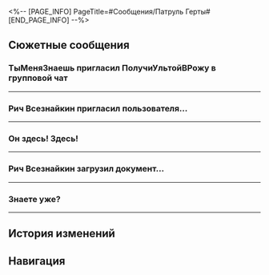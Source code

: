 <%-- [PAGE_INFO]
PageTitle=#Сообщения/Патруль Герты#
[END_PAGE_INFO] --%>
{{Сообщение Инфобокс
|id          = 105
|Изображение = НИП Патруль Герты Иконка.png
|Тип         = Группа
|Персонажи   = [[Билл Вратов]]; [[Губитель людей]]; [[Космические_полёты_без_лицензии]]; [[М-робот]]; [[Первопроходец]]; [[Рич Всезнайкин]]; [[ТыМеняЗнаешь]]
|Фракция     = Космическая станция «Герта»
}}

==Сюжетные сообщения==
===ТыМеняЗнаешь пригласил ПолучиУльтойВРожу в групповой чат===
{{Сообщения
|условие_получения = 
|текст =
:{{Диалог|Предупреждение}} ТыМеняЗнаешь пригласил ПолучиУльтойВРожу в групповой чат
:'''ТыМеняЗнаешь:''' Готово
:'''ТыМеняЗнаешь:''' Говори
:'''Рич Всезнайкин:''' Тут такое!!
:{Выбор} Чо?
:'''(Первопроходец):''' А подробнее?
:'''Рич Всезнайкин:''' Только никому не говорите.
:'''Рич Всезнайкин:''' Жуань Мэй приедет на станцию!
:{Выбор} ...так она здесь.
:'''(Первопроходец):''' ...так она уже здесь.
:'''(Первопроходец):''' Слухи нынче распространяются медленно.
:'''Рич Всезнайкин:''' Ты просто нечто.
:'''Билл Вратов:''' Но мы всё ещё готовимся к приветственной церемонии.
:'''Рич Всезнайкин:''' Жуань Мэй неблагодарная.
:'''Космические_полёты_без_лицензии:''' Говорят, она одиночка даже среди гениев.
:'''Билл Вратов:''' Так что, мы зря старались?
:'''Билл Вратов:''' А раньше сказать нельзя было?
:'''Космические_полёты_без_лицензии:''' Герта тоже сквозь пальцы на всё смотрит.
:'''Космические_полёты_без_лицензии:''' Вот так относятся к знаменитостям.
:{Выбор} Ничего страшного.
::'''(Первопроходец):''' Да ничего страшного. Рано или поздно появится другая важная шишка.
::'''Билл Вратов:''' Хм, буду ждать.
:{Выбор} Бросайте работу.
::'''(Первопроходец):''' Пашешь тут, пашешь, и вот вся благодарность...
::'''Билл Вратов:''' Дело говоришь.
:'''Рич Всезнайкин:''' Говорят, у госпожи Жуань Мэй и характер так себе.
:'''Билл Вратов:''' Да ладно, будто есть гений с нормальным характером.
:'''М-робот:''' Скрюллум, например.
:'''Билл Вратов:''' Ладно, соглашусь.
}}
----

===Рич Всезнайкин пригласил пользователя...===
{{Сообщения
|условие_получения = 
|текст =
:{{Диалог|Предупреждение}} Рич Всезнайкин пригласил пользователя Губитель людей в групповой чат
:'''Рич Всезнайкин:''' Добро пожаловать, друг.
:'''Рич Всезнайкин:''' [[File:Sticker PPG 11 Dr. Ratio 01.png|80px]]
:'''ТыМеняЗнаешь:''' Какая честь.
:'''Билл Вратов:''' [[File:Sticker PPG 05 Wubbaboo 02.png|80px]]
:'''Билл Вратов:''' Рейтинг чата -1.
:'''М-робот:''' Рейтинг чата -1.
:{Выбор} Где-то я такое {{MC|ж=видела|м=видел}}.
::'''(Первопроходец):''' Где-то я уже это {{MC|ж=видела|м=видел}}.
::'''ТыМеняЗнаешь:''' Ага.
:{Выбор} Знакомый ник.
::'''(Первопроходец):''' Знакомый ник... Ты как-то связан с Ричардом Затычкиным?
::'''Рич Всезнайкин:''' ...Так ты знаешь мою старую учётку. А ты разбираешься!
:'''Космические_полёты_без_лицензии:''' Ладно, давайте вернёмся к теме. Что делать-то будем?
:'''Рич Всезнайкин:''' Расследовать! Нужно расследовать!
:{Выбор} Вы о чём?
::'''(Первопроходец):''' Из-за чего весь сыр-бор?
:{Выбор} Что расследовать-то?
::'''(Первопроходец):''' Что расследовать-то?
:'''Билл Вратов:''' Так ты не в курсе?
:'''Билл Вратов:''' {{tx|Отсутствует видео}}
:'''Рич Всезнайкин:''' Да ты только посмотри, нас окружили, издеваются над госпожой Гертой!
:'''М-робот:''' Да, но управление станцией реально плохое.
:'''Рич Всезнайкин:''' Даже если забыть про Легион, как вообще можно напасть на госпожу Герту на её собственной территории?
:'''Рич Всезнайкин:''' Да что здесь вообще происходит?!
:'''Космические_полёты_без_лицензии:''' Ох, как же ненавижу этих бездельников, которые просто на зарплате сидят.
:'''Губитель людей:''' Надо заметить, что после происшествия с Легионом станцию хорошо и быстро восстановили.
:'''М-робот:''' Ага.
:'''Рич Всезнайкин:''' Не путайте холодное с мягким. Разве не очевидно, что проблем там хватает?
:{Выбор} Всё так.
::'''(Первопроходец):''' Всё так!
::'''(Первопроходец):''' Но разве главный приоритет не безопасность Герты?
:{Выбор} Давай по порядку.
::'''(Первопроходец):''' Давай по порядку...
::'''(Первопроходец):''' Разве главный приоритет не безопасность Герты?
:{Выбор} Точно!
::'''(Первопроходец):''' Точно!
::'''ТыМеняЗнаешь:''' Ты тоже так думаешь? Занятно. Потом давай в лс поговорим.
::'''(Первопроходец):''' Лучше не надо... Разве главный приоритет не безопасность Герты?
:'''Рич Всезнайкин:''' Давайте не будем совать свой нос в чужие дела - это ведь работа Асты.
:'''Рич Всезнайкин:''' Нужно следить за качеством результатов. А вот как результатов добиться - решать уже им!
:'''Губитель людей:''' Рассуждаешь ты странно, но сразу видно, что и правда всезнайкин.
:'''Космические_полёты_без_лицензии:''' Поддерживаю! Рич Всезнайкин, истину глаголешь!
:{Выбор} ...
:'''(Первопроходец):''' ...
:'''Рич Всезнайкин:''' Друзья, в чём наша цель?
:'''Космические_полёты_без_лицензии:''' Избавиться от паразитов!
:'''Рич Всезнайкин:''' Отлично, ты проходишь.
}}
----

===Он здесь! Здесь!===
{{Сообщения
|условие_получения = 
|текст =
:'''Рич Всезнайкин:''' Он здесь! Здесь!
:'''Космические_полёты_без_лицензии:''' Кто?
:'''Рич Всезнайкин:''' Большой босс!
:'''Губитель людей:''' ?
:'''Билл Вратов:''' Обалдеть!
:'''Билл Вратов:''' {{tx|Отсутствует видео}}
}}
----

===Рич Всезнайкин загрузил документ...===
{{Сообщения
|условие_получения = 
|текст =
:{{Диалог|Предупреждение}} Рич Всезнайкин загрузил документ «Профиль пропавшего исследователя»
:'''Космические_полёты_без_лицензии:''' ?
:'''Губитель людей:''' ?
:'''Губитель людей:''' Это ещё что такое?
:'''Билл Вратов:''' «Все пропавшие исследователи - лидеры мнений в даркнете космической станции...»
:'''Билл Вратов:''' Ничего себе, ты знаешь что-то, о чём даже Отдел безопасности не подозревает.
:'''Рич Всезнайкин:''' Кхм, места знать надо.
:'''Губитель людей:''' Звучит надуманно, но, если есть шанс, что это правда...
:'''Космические_полёты_без_лицензии:''' Чую заговор.
:'''Рич Всезнайкин:''' Они срежиссировали пропажи, чтобы избавиться от несогласных.
:'''Рич Всезнайкин:''' Ой, какой блестящий план. Справедливость подзадержалась, но она ещё восторжествует. Руководство должно уйти в отставку!
:'''Космические_полёты_без_лицензии:''' Руководство должно уйти в отставку!
:'''Губитель людей:''' Если дело в этом, значит, наш чат в опасности?
:'''Космические_полёты_без_лицензии:''' ...
:'''Билл Вратов:''' ...
:'''Рич Всезнайкин:''' ?
}}
----

===Знаете уже?===
{{Сообщения
|условие_получения = 
|текст =
:'''Билл Вратов:''' Знаете уже?
:'''Губитель людей:''' Ага
:'''Губитель людей:''' На ведущего исследователя Асту тоже напали.
:'''М-робот:''' Тот Герцог инфернального огня.
:'''М-робот:''' Какой кошмар!
:'''Губитель людей:''' Издревле деморализация противника - самая жуткая из всех стратегий.
:'''Билл Вратов:''' О, да. Походу, эта Банда уничтожения не только насилие и безбашенность, как поговаривают.
:'''Билл Вратов:''' Если бы ведущего исследователя в конце концов не спасли, нам бы не поздоровилось.
:'''Космические_полёты_без_лицензии:''' Не факт. Может, она всё и устроила как раз.
:'''Космические_полёты_без_лицензии:''' Придумала запутанный сценарий, в котором сама пострадала, чтобы исправить ситуацию.
:'''М-робот:''' Что-то в этом есть...
:'''Губитель людей:''' Ой, хватит. Бред какой.
:'''Губитель людей:''' Разве оно того стоит? Столько шума ради каких-то хейтеров из сети?
:'''М-робот:''' Вообще
:'''Билл Вратов:''' Кстати, а где тот разжигатель Рич Всезнайкин?
:'''Губитель людей:''' О, точно. Он прям суровые речи толкал, когда добавил меня в чат.
:'''Билл Вратов:''' Ну-ка
:'''Билл Вратов:''' П-ф-ф, он вышел из чата и ничего не сказал...
}}
----

==История изменений==
{{История изменений|2.7}}

==Навигация==
{{Сообщения Навбокс}}